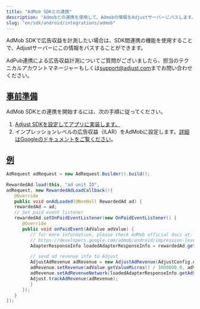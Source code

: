 ```yaml
---
title: "AdMob SDKとの連携"
description: "Admobとの連携を使用して、Admobの情報をAdjustサーバーにパスします。"
slug: "en/sdk/android/integrations/admob"
---
```

<minorversion added="v4.28.0"> 

AdMob SDKで広告収益を計測したい場合は、SDK間連携の機能を使用することで、Adjustサーバーにこの情報をパスすることができます。
</MinorVersion> <callout type="note"> 

AdPub連携による広告収益計測についてご質問がございましたら、担当のテクニカルアカウントマネージャーもしくは[support@adjust.com](mailto:support@adjust.com)までお問い合わせください。
</Callout> 

[事前準備](before-you-begin)
------------------------

AdMob SDKとの連携を開始するには、次の手順に従ってください。

1. [Adjust SDKを設定してアプリに実装します。](/en/sdk/android)
2. インプレッションレベルの広告収益（ILAR）をAdMobに設定します。[詳細はGoogleのドキュメントをご覧ください](https://support.google.com/admob/answer/11322405)。

[例](example)
------------

<tabs> <tab title="Java"> 

```java
AdRequest adRequest = new AdRequest.Builder().build();

RewardedAd.load(this, "ad unit ID",
adRequest, new RewardedAdLoadCallback(){
   @Override
   public void onAdLoaded(@NonNull RewardedAd ad) {
   rewardedAd = ad;
   // Set paid event listener
   rewardedAd.setOnPaidEventListener(new OnPaidEventListener() {
      @Override
      public void onPaidEvent(AdValue adValue) {
         // for more information, please check AdMob official docs at:
         // https://developers.google.com/admob/android/impression-level-ad-revenue
         AdapterResponseInfo loadedAdapterResponseInfo = rewardedAd.getResponseInfo().getLoadedAdapterResponseInfo();

         // send ad revenue info to Adjust
         AdjustAdRevenue adRevenue = new AdjustAdRevenue(AdjustConfig.AD_REVENUE_ADMOB);
         adRevenue.setRevenue(adValue.getValueMicros() / 1000000.0, adValue.getCurrencyCode());
         adRevenue.setAdRevenueNetwork(loadedAdapterResponseInfo.getAdSourceName());
         Adjust.trackAdRevenue(adRevenue);
         }
      });
   }
});
```

</Tab> </Tabs>

